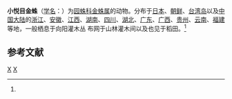{{noteTA
|G1=Lifesciences
|T=zh-cn:小悦目金蛛; zh-tw:小形金蛛; zh-hk:小悅目金蛛;
|1=zh-cn:小悦目金蛛; zh-tw:小形金蛛; zh-hk:小悅目金蛛;
}}
{{Speciesbox 
| taxon = Argiope minuta
| image = Argiope minuta 90525.jpg
| binomial_authority = (Karsch, 1879)<ref name='id13582'>{{cite web| url =http://www.bioinfo.cn/db05/BjdwSpecies.php?action=view&id=13582| title =小悦目金蛛| work =《中国动物物种编目数据库》| publisher =中国科学院微生物研究所| author =中国科学院动物研究所| accessdate =2009-04-28| deadurl =yes| archiveurl =https://web.archive.org/web/20160305022743/http://www.bioinfo.cn/db05/BjdwSpecies.php?action=view&id=13582| archivedate =2016-03-05}}</ref>
}}

'''小悦目金蛛'''（[[学名|学名]]：{{lang|la|''Argiope minuta''}}）为[[园蛛科|园蛛科]][[金蛛属|金蛛属]]的动物。分布于[[日本|日本]]、[[朝鲜|朝鲜]]、[[台湾岛|台湾岛]]以及[[中国大陆|中国大陆]]的[[浙江|浙江]]、[[安徽|安徽]]、[[江西|江西]]、[[湖南|湖南]]、[[四川|四川]]、[[湖北|湖北]]、[[广东|广东]]、[[广西|广西]]、[[贵州|贵州]]、[[云南|云南]]、[[福建|福建]]等地，一般栖息于向阳灌木丛 布网于山林灌木间以及也见于稻田。<ref name='id13582'/>

== 参考文献 ==
{{reflist}}

{{Taxonbar}}
[[Category:1879年描述的动物|X]]
[[Category:金蛛属|X]]